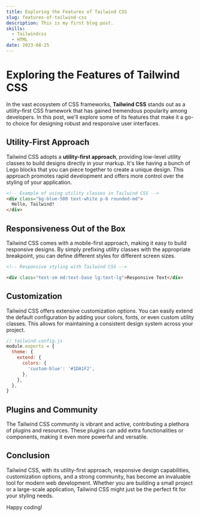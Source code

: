 ```yaml
---
title: Exploring the Features of Tailwind CSS
slug: features-of-tailwind-css
description: This is my first blog post.
skills:
  - Tailwindcss
  - HTML
date: 2023-08-25
---
```


# Exploring the Features of Tailwind CSS

In the vast ecosystem of CSS frameworks, **Tailwind CSS** stands out as a
utility-first CSS framework that has gained tremendous popularity among
developers. In this post, we'll explore some of its features that make it a
go-to choice for designing robust and responsive user interfaces.

## Utility-First Approach

Tailwind CSS adopts a **utility-first approach**, providing low-level utility
classes to build designs directly in your markup. It's like having a bunch of
Lego blocks that you can piece together to create a unique design. This
approach promotes rapid development and offers more control over the styling
of your application.

```HTML
<!-- Example of using utility classes in Tailwind CSS -->
<div class="bg-blue-500 text-white p-6 rounded-md">
  Hello, Tailwind!
</div>
```

## Responsiveness Out of the Box

Tailwind CSS comes with a mobile-first approach, making it easy to build
responsive designs. By simply prefixing utility classes with the appropriate
breakpoint, you can define different styles for different screen sizes.

```HTML
<!-- Responsive styling with Tailwind CSS -->

<div class="text-sm md:text-base lg:text-lg">Responsive Text</div>
```

## Customization

Tailwind CSS offers extensive customization options. You can easily
extend the default configuration by adding your colors, fonts, or even custom utility
classes. This allows for maintaining a consistent design system across your project.

```javascript
// tailwind.config.js
module.exports = {
  theme: {
    extend: {
      colors: {
        'custom-blue': '#1DA1F2',
      },
    },
  },
}
```

## Plugins and Community

The Tailwind CSS community is vibrant and active, contributing a plethora of
plugins and resources. These plugins can add extra functionalities or
components, making it even more powerful and versatile.

## Conclusion

Tailwind CSS, with its utility-first approach, responsive design capabilities,
customization options, and a strong community, has become an invaluable tool
for modern web development. Whether you are building a small project or a
large-scale application, Tailwind CSS might just be the perfect fit for your
styling needs.

Happy coding!
